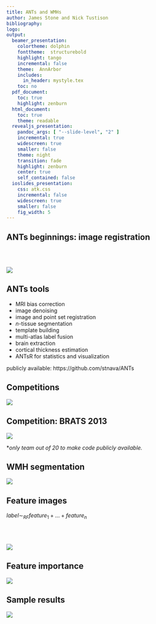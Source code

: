 ```yaml
---
title: ANTs and WMHs
author: James Stone and Nick Tustison
bibliography:
logo:
output:
  beamer_presentation:
    colortheme: dolphin
    fonttheme:  structurebold
    highlight: tango
    incremental: false
    theme:  AnnArbor
    includes:
      in_header: mystyle.tex
    toc: no
  pdf_document:
    toc: true
    highlight: zenburn
  html_document:
    toc: true
    theme: readable
  revealjs_presentation:
    pandoc_args: [ "--slide-level", "2" ]
    incremental: true
    widescreen: true
    smaller: false
    theme: night
    transition: fade
    highlight: zenburn
    center: true
    self_contained: false
  ioslides_presentation:
    css: atk.css
    incremental: false
    widescreen: true
    smaller: false
    fig_width: 5
---
```


##  ANTs beginnings:  image registration

<BR><BR>

![](./Figures/highresdiffeos.jpg)

##  ANTs tools

* MRI bias correction
* image denoising
* image and point set registration
* $n$-tissue segmentation
* template building
* multi-atlas label fusion
* brain extraction
* cortical thickness estimation
* ANTsR for statistics and visualization

publicly available:  https://github.com/stnava/ANTs

## Competitions

![](./Figures/evalhistory.png)

## Competition:  BRATS 2013

![](./Figures/bratsData.png)

*_only team out of 20 to make code publicly available._




## WMH segmentation

![](./Figures/lesions.png)

## Feature images

$label \sim_{RF} feature_{1} + \ldots + feature_{n}$

<BR><BR>

![](../Figures/featureImages.png)

## Feature importance

![](../Figures/averageLeaveOneOut.png)

## Sample results

![](../Figures/sampleResults.png)


